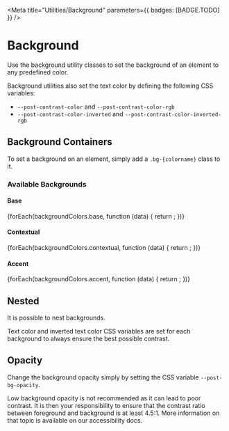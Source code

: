 

<Meta
  title="Utilities/Background"
  parameters={{ badges: [BADGE.TODO] }}
/>

# Background

<div className="lead">
  Use the background utility classes to set the background of an element to any predefined color.
</div>

Background utilities also set the text color by defining the following CSS variables:

- `--post-contrast-color` and `--post-contrast-color-rgb`
- `--post-contrast-color-inverted` and `--post-contrast-color-inverted-rgb`

## Background Containers

To set a background on an element, simply add a `.bg-{colorname}` class to it.

<Canvas of={BackgroundDemos.ColoredBackground} sourceState='shown' />

### Available Backgrounds

#### Base

<section className="background-container__section">
  {forEach(backgroundColors.base, function (data) {
    return <BackgroundContainer key={data.key} name={data.key} color={data.value} />;
  })}
</section>

#### Contextual

<section className="background-container__section">
  {forEach(backgroundColors.contextual, function (data) {
    return <BackgroundContainer key={data.key} name={data.key} color={data.value} />;
  })}
</section>

#### Accent

<section className="background-container__section">
  {forEach(backgroundColors.accent, function (data) {
    return <BackgroundContainer key={data.key} name={data.key} color={data.value} />;
  })}
</section>

## Nested

It is possible to nest backgrounds.

<div className="alert alert-info alert-md">
  Text color and inverted text color CSS variables are set for each background to always ensure the
  best possible contrast.
</div>

<Canvas of={BackgroundDemos.NestedBackgrounds} sourceState='shown' />

## Opacity

Change the background opacity simply by setting the CSS variable `--post-bg-opacity`.

<div className="alert alert-info alert-md">
  Low background opacity is not recommended as it can lead to poor contrast.
  It is then your responsibility to ensure that the contrast ratio between foreground and background is at least 4.5:1.
  More information on that topic is available on our <LinkTo kind="foundations-accessibility" story="docs">accessibility docs</LinkTo>.
</div>

<Canvas of={BackgroundDemos.TranslucentBackgrounds} sourceState='shown' />

